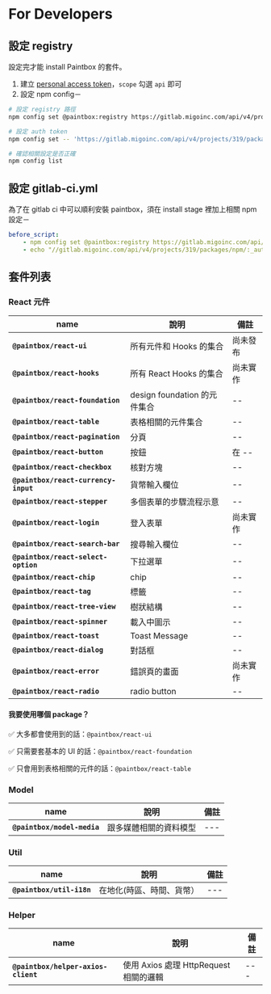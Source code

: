 
<Meta title="Guides/For Developers" />

# For Developers

## 設定 registry

設定完才能 install Paintbox 的套件。

1. 建立 [personal access token](https://docs.gitlab.com/ee/user/profile/personal_access_tokens.html#create-a-personal-access-token)，`scope` 勾選 `api` 即可
2. 設定 npm config－

```bash
# 設定 registry 路徑
npm config set @paintbox:registry https://gitlab.migoinc.com/api/v4/projects/319/packages/npm/

# 設定 auth token
npm config set -- 'https://gitlab.migoinc.com/api/v4/projects/319/packages/npm/:_authToken' "<your_token>"

# 確認相關設定是否正確
npm config list
```

## 設定 gitlab-ci.yml

為了在 gitlab ci 中可以順利安裝 paintbox，須在 install stage 裡加上相關 npm 設定－

```yaml
before_script:
    - npm config set @paintbox:registry https://gitlab.migoinc.com/api/v4/projects/319/packages/npm/
    - echo "//gitlab.migoinc.com/api/v4/projects/319/packages/npm/:_authToken=${CI_JOB_TOKEN}">.npmrc
```

## 套件列表

### React 元件

| name | 說明 | 備註 |
| --- | --- | --- |
| **`@paintbox/react-ui`** | 所有元件和 Hooks 的集合 | 尚未發布 |
| **`@paintbox/react-hooks`** | 所有 React Hooks 的集合 | 尚未實作 |
| **`@paintbox/react-foundation`** |  design foundation 的元件集合 | -- |
| **`@paintbox/react-table`** |  表格相關的元件集合 | -- |
| **`@paintbox/react-pagination`** | 分頁 | -- |
| **`@paintbox/react-button`** |  按鈕 | 在 -- |
| **`@paintbox/react-checkbox`** |  核對方塊 | -- |
| **`@paintbox/react-currency-input`** |  貨幣輸入欄位 | -- |
| **`@paintbox/react-stepper`** |  多個表單的步驟流程示意 | -- |
| **`@paintbox/react-login`** |  登入表單 | 尚未實作 |
| **`@paintbox/react-search-bar`** |  搜尋輸入欄位 | -- |
| **`@paintbox/react-select-option`** |  下拉選單 | -- |
| **`@paintbox/react-chip`** | chip | -- |
| **`@paintbox/react-tag`** | 標籤 | -- |
| **`@paintbox/react-tree-view`** | 樹狀結構 | -- |
| **`@paintbox/react-spinner`** | 載入中圖示 | -- |
| **`@paintbox/react-toast`** | Toast Message | -- |
| **`@paintbox/react-dialog`** | 對話框 | -- |
| **`@paintbox/react-error`** | 錯誤頁的畫面 | 尚未實作 |
| **`@paintbox/react-radio`** | radio button | -- |

#### 我要使用哪個 package？

✅ 大多都會使用到的話：`@paintbox/react-ui`

✅ 只需要套基本的 UI 的話：`@paintbox/react-foundation`

✅ 只會用到表格相關的元件的話：`@paintbox/react-table`


### Model
| name | 說明 | 備註 |
| --- | --- | --- |
| **`@paintbox/model-media`** | 跟多媒體相關的資料模型 | --- |

### Util

| name | 說明 | 備註 |
| --- | --- | --- |
| **`@paintbox/util-i18n`** | 在地化(時區、時間、貨幣） | --- |

### Helper

| name | 說明 | 備註 |
| --- | --- | --- |
| **`@paintbox/helper-axios-client`** | 使用 Axios 處理 HttpRequest 相關的邏輯 | --- |